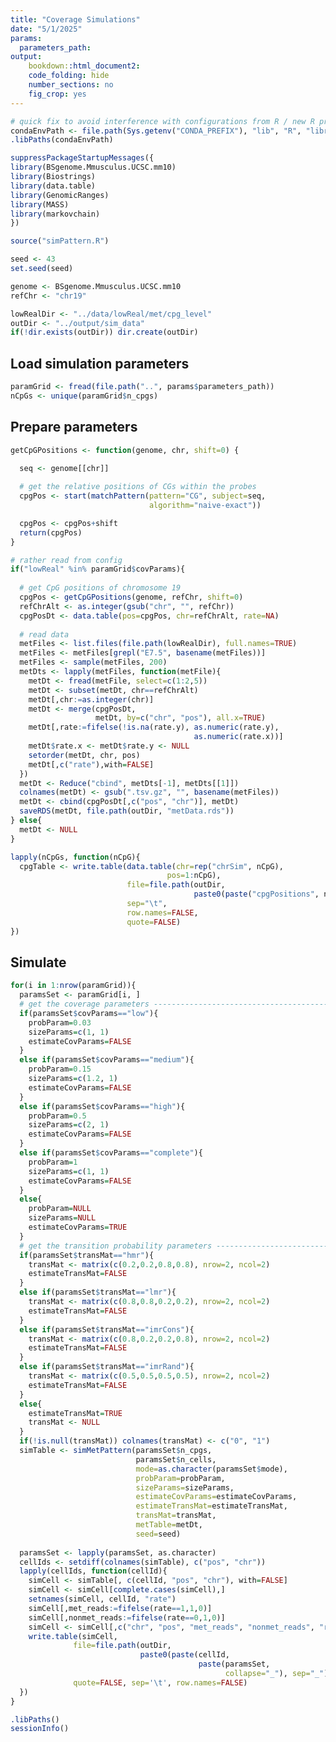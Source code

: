 ```yaml
---
title: "Coverage Simulations"
date: "5/1/2025"
params: 
  parameters_path: 
output:
    bookdown::html_document2:
    code_folding: hide
    number_sections: no
    fig_crop: yes
---
```


```r
# quick fix to avoid interference with configurations from R / new R process creating upon render
condaEnvPath <- file.path(Sys.getenv("CONDA_PREFIX"), "lib", "R", "library")
.libPaths(condaEnvPath)

suppressPackageStartupMessages({
library(BSgenome.Mmusculus.UCSC.mm10)
library(Biostrings)
library(data.table)
library(GenomicRanges)
library(MASS)
library(markovchain)
})

source("simPattern.R")

seed <- 43
set.seed(seed)

genome <- BSgenome.Mmusculus.UCSC.mm10
refChr <- "chr19"
```

```r
lowRealDir <- "../data/lowReal/met/cpg_level"
outDir <- "../output/sim_data"
if(!dir.exists(outDir)) dir.create(outDir)
```

## Load simulation parameters

```r
paramGrid <- fread(file.path("..", params$parameters_path))
nCpGs <- unique(paramGrid$n_cpgs)
```

## Prepare parameters

```r
getCpGPositions <- function(genome, chr, shift=0) {

  seq <- genome[[chr]]
  
  # get the relative positions of CGs within the probes
  cpgPos <- start(matchPattern(pattern="CG", subject=seq, 
                               algorithm="naive-exact"))

  cpgPos <- cpgPos+shift
  return(cpgPos)
}
```


```r
# rather read from config
if("lowReal" %in% paramGrid$covParams){
  
  # get CpG positions of chromosome 19
  cpgPos <- getCpGPositions(genome, refChr, shift=0)
  refChrAlt <- as.integer(gsub("chr", "", refChr))
  cpgPosDt <- data.table(pos=cpgPos, chr=refChrAlt, rate=NA)
    
  # read data
  metFiles <- list.files(file.path(lowRealDir), full.names=TRUE)
  metFiles <- metFiles[grepl("E7.5", basename(metFiles))]
  metFiles <- sample(metFiles, 200)
  metDts <- lapply(metFiles, function(metFile){
    metDt <- fread(metFile, select=c(1:2,5))
    metDt <- subset(metDt, chr==refChrAlt)
    metDt[,chr:=as.integer(chr)]
    metDt <- merge(cpgPosDt, 
                   metDt, by=c("chr", "pos"), all.x=TRUE)
    metDt[,rate:=fifelse(!is.na(rate.y), as.numeric(rate.y), 
                                         as.numeric(rate.x))]
    metDt$rate.x <- metDt$rate.y <- NULL
    setorder(metDt, chr, pos)
    metDt[,c("rate"),with=FALSE]
  })
  metDt <- Reduce("cbind", metDts[-1], metDts[[1]])
  colnames(metDt) <- gsub(".tsv.gz", "", basename(metFiles))
  metDt <- cbind(cpgPosDt[,c("pos", "chr")], metDt)
  saveRDS(metDt, file.path(outDir, "metData.rds"))
} else{
  metDt <- NULL
}
```

```r
lapply(nCpGs, function(nCpG){
  cpgTable <- write.table(data.table(chr=rep("chrSim", nCpG),
                                   pos=1:nCpG),
                          file=file.path(outDir,
                                         paste0(paste("cpgPositions", nCpG, sep="_"), ".tsv")),
                          sep="\t",
                          row.names=FALSE,
                          quote=FALSE)
})
```

## Simulate
```r
for(i in 1:nrow(paramGrid)){
  paramsSet <- paramGrid[i, ]
  # get the coverage parameters ------------------------------------------------
  if(paramsSet$covParams=="low"){
    probParam=0.03
    sizeParams=c(1, 1)
    estimateCovParams=FALSE
  }
  else if(paramsSet$covParams=="medium"){
    probParam=0.15
    sizeParams=c(1.2, 1)
    estimateCovParams=FALSE
  }
  else if(paramsSet$covParams=="high"){
    probParam=0.5
    sizeParams=c(2, 1)
    estimateCovParams=FALSE
  }
  else if(paramsSet$covParams=="complete"){
    probParam=1
    sizeParams=c(1, 1)
    estimateCovParams=FALSE
  }
  else{
    probParam=NULL
    sizeParams=NULL
    estimateCovParams=TRUE
  }
  # get the transition probability parameters ----------------------------------
  if(paramsSet$transMat=="hmr"){
    transMat <- matrix(c(0.2,0.2,0.8,0.8), nrow=2, ncol=2)
    estimateTransMat=FALSE
  }
  else if(paramsSet$transMat=="lmr"){
    transMat <- matrix(c(0.8,0.8,0.2,0.2), nrow=2, ncol=2)
    estimateTransMat=FALSE
  }
  else if(paramsSet$transMat=="imrCons"){
    transMat <- matrix(c(0.8,0.2,0.2,0.8), nrow=2, ncol=2)
    estimateTransMat=FALSE
  }
  else if(paramsSet$transMat=="imrRand"){
    transMat <- matrix(c(0.5,0.5,0.5,0.5), nrow=2, ncol=2)
    estimateTransMat=FALSE
  }
  else{
    estimateTransMat=TRUE
    transMat <- NULL
  }
  if(!is.null(transMat)) colnames(transMat) <- c("0", "1")
  simTable <- simMetPattern(paramsSet$n_cpgs,
                            paramsSet$n_cells,
                            mode=as.character(paramsSet$mode),
                            probParam=probParam,
                            sizeParams=sizeParams,
                            estimateCovParams=estimateCovParams,
                            estimateTransMat=estimateTransMat,
                            transMat=transMat,
                            metTable=metDt,
                            seed=seed)
  
  paramsSet <- lapply(paramsSet, as.character)
  cellIds <- setdiff(colnames(simTable), c("pos", "chr"))
  lapply(cellIds, function(cellId){
    simCell <- simTable[, c(cellId, "pos", "chr"), with=FALSE]
    simCell <- simCell[complete.cases(simCell),]
    setnames(simCell, cellId, "rate")
    simCell[,met_reads:=fifelse(rate==1,1,0)]
    simCell[,nonmet_reads:=fifelse(rate==0,1,0)]
    simCell <- simCell[,c("chr", "pos", "met_reads", "nonmet_reads", "rate")]
    write.table(simCell,
              file=file.path(outDir,
                             paste0(paste(cellId, 
                                          paste(paramsSet, 
                                                collapse="_"), sep="_"), ".tsv")),
              quote=FALSE, sep='\t', row.names=FALSE)
  })
}
```

```r
.libPaths()
sessionInfo()
```